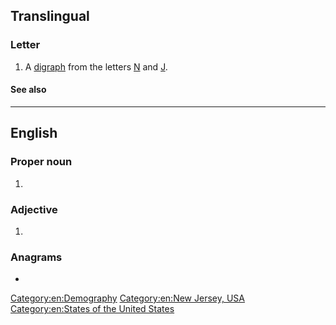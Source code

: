{{also|nj|Nj|nJ|.nj|N.J.}}
{{character info|Ǌ}}
==Translingual==

===Letter===
{{mul-letter}}

# A [[digraph]] from the letters [[N]] and [[J]].

====See also====
{{Latn-script}}

----

==English==

===Proper noun===
{{en-prop}}

# {{init of|en|New Jersey}}

===Adjective===
{{en-adj|-}}

# {{abbrev of|en|[[non-]][[Jewish]]}}

===Anagrams===
* {{anagrams|en|a=jn|Jn}}

[[Category:en:Demography]]
[[Category:en:New Jersey, USA]]
[[Category:en:States of the United States]]